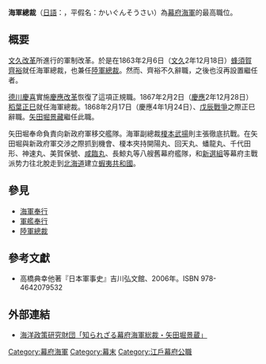 '''海軍總裁'''（[[日語|日語]]：{{lang|ja|海軍総裁}}，平假名：かいぐんそうさい）為[[幕府海軍|幕府海軍]]的最高職位。

== 概要 ==
[[文久改革|文久改革]]所進行的軍制改革。於是在1863年2月6日（[[文久|文久]]2年12月18日）[[蜂須賀齊裕|蜂須賀齊裕]]就任海軍總裁，也兼任[[陸軍總裁|陸軍總裁]]。然而、齊裕不久辭職，之後也沒再設置繼任者。

[[德川慶喜|德川慶喜]]實施[[慶應改革|慶應改革]]恢復了這項正規職。1867年2月2日（[[慶應|慶應]]2年12月28日）[[稻葉正巳|稻葉正巳]]就任海軍總裁。1868年2月17日（慶應4年1月24日）、[[戊辰戰爭|戊辰戰爭]]之際正巳辭職。[[矢田堀鴻|矢田堀景藏]]繼任此職。

矢田堀奉命負責向新政府軍移交艦隊。海軍副總裁[[榎本武揚|榎本武揚]]則主張徹底抗戰。在矢田堀與新政府軍交渉之際抓到機會、榎本夾持開陽丸、回天丸、蟠龍丸、千代田形、神速丸、美賀保號、[[咸臨丸|咸臨丸]]、長鯨丸等八艘舊幕府艦隊，和[[新選組|新選組]]等幕府主戰派势力往北脫走到[[北海道|北海道]]建立[[蝦夷共和國|蝦夷共和國]]。

== 參見 ==
*[[海軍奉行|海軍奉行]]
*[[軍艦奉行|軍艦奉行]]
*[[陸軍總裁|陸軍總裁]]

==參考文獻==
* 高橋典幸他著『日本軍事史』吉川弘文館、2006年。ISBN 978-4642079532 {{ja icon}}

==外部連結==
* [https://web.archive.org/web/20130501065548/http://www.sof.or.jp/jp/news/151-200/190_3.php 海洋政策研究財団「知られざる幕府海軍総裁・矢田堀景蔵」]

[[Category:幕府海軍|Category:幕府海軍]]
[[Category:幕末|Category:幕末]]
[[Category:江戶幕府公職|Category:江戶幕府公職]]